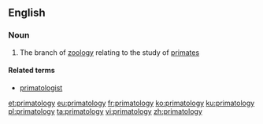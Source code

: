 ==English==

===Noun===
{{wikipedia}}
{{en-noun|-|primatologies}}

# {{context|zoology|lang=en}} The branch of [[zoology]] relating to the study of [[primate]]s

====Related terms====
*[[primatologist]]

[[et:primatology]]
[[eu:primatology]]
[[fr:primatology]]
[[ko:primatology]]
[[ku:primatology]]
[[pl:primatology]]
[[ta:primatology]]
[[vi:primatology]]
[[zh:primatology]]